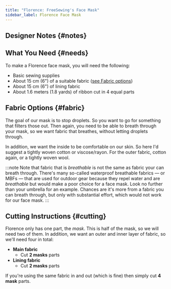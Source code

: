 ```yaml
---
title: "Florence: FreeSewing's Face Mask"
sidebar_label: Florence Face Mask
---
```



<DocusaurusDoc>
  <DesignInfo design="florence" noDocsLink />
</DocusaurusDoc>

## Designer Notes {#notes}

<Notes />

## What You Need {#needs}

To make a Florence face mask, you will need the following:

- Basic sewing supplies
- About 15 cm (6") of a suitable fabric ([see Fabric options](#fabric))
- About 15 cm (6") of lining fabric
- About 1.6 meters (1.8 yards) of ribbon cut in 4 equal parts

## Fabric Options {#fabric}

The goal of our mask is to stop droplets. So you want to go for something that
filters those out. Then again, you need to be able to breath through your
mask, so we want fabric that breathes, without letting droplets through.

In addition, we want the inside to be comfortable on our skin. So here I'd
suggest a tightly woven cotton or viscose/rayon. For the outer fabric, cotton
again, or a tightly woven wool.

:::note
Note that fabric that is _breathable_ is not the same as fabric your can breath
through. There's many so-called waterproof breathable fabrics — or MBFs — that
are used for outdoor gear because they repel water and are _breathable_ but
would make a poor choice for a face mask. Look no further than your umbrella
for an example. Chances are it's more from a fabric you can breath through, but
only with substantial effort, which would not work for our face mask.
:::

## Cutting Instructions {#cutting}

Florence only has one part, the _mask_. This is half of the mask, so we will
need two of them. In addition, we want an outer and inner layer of fabric, so
we'll need four in total:

- **Main fabric**
  - Cut **2 masks** parts
- **Lining fabric**
  - Cut **2 masks** parts

If you're using the same fabric in and out (which is fine) then simply cut **4
mask** parts.
